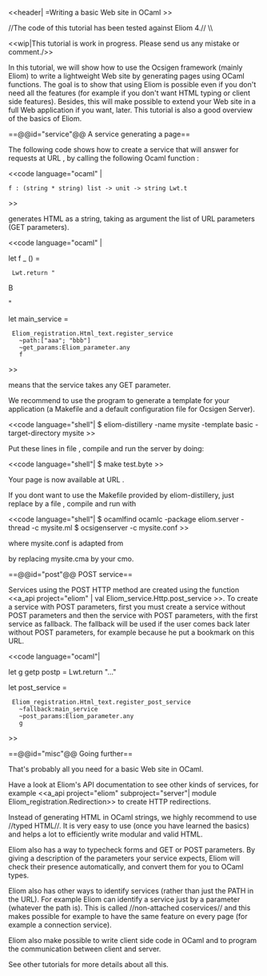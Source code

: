 <<header| =Writing a basic Web site in OCaml >>

//The code of this tutorial has been tested against Eliom 4.// \\

<<wip|This tutorial is work in progress. Please send us any mistake or comment./>>

In this tutorial, we will show how to use the Ocsigen framework
(mainly Eliom) to write a lightweight Web site by generating pages
using OCaml functions. The goal is to show that using Eliom is
possible even if you don't need all the features (for example if you
don't want HTML typing or client side features). Besides, this will
make possible to extend your Web site in a full Web application
if you want, later. This tutorial is also a good overview of the basics
of Eliom.


==@@id="service"@@ A service generating a page==

The following code shows how to create a service that will answer
for requests at URL {{{http://.../aaa/bbb}}}, by calling the following
Ocaml function {{{f}}}:

<<code language="ocaml" |

 f : (string * string) list -> unit -> string Lwt.t

>>

{{{f}}} generates HTML as a string, taking as argument
the list of URL parameters (GET parameters).

<<code language="ocaml" |

let f _ () =
  Lwt.return "<html><head><title>A</title></head><body>B</body></html>"

let main_service =
  Eliom_registration.Html_text.register_service
    ~path:["aaa"; "bbb"]
    ~get_params:Eliom_parameter.any
    f

>>

{{{Eliom_paramer.any}}} means that the service takes any GET parameter.

We recommend to use the program {{{eliom-distillery}}}
to generate a template for your application (a Makefile and a default
configuration file for Ocsigen Server).


<<code language="shell"|
$ eliom-distillery -name mysite -template basic -target-directory mysite
>>

Put these lines in file {{{mysite.eliom}}}, compile and run the server by
doing:

<<code language="shell"|
$ make test.byte
>>

Your page is now available at URL [[http://localhost:8080/aaa/bbb|{{{http://localhost:8080/aaa/bbb}}}]].

If you dont want to use the Makefile provided by eliom-distillery,
just replace {{{mysite.eliom}}} by a file {{{mysite.ml}}},
compile and run with

<<code language="shell"|
$ ocamlfind ocamlc -package eliom.server -thread -c mysite.ml
$ ocsigenserver -c mysite.conf
>>

where mysite.conf is adapted from
 {{{local/etc/mysite/mysite-test.conf}}}
by replacing mysite.cma by your cmo.

==@@id="post"@@ POST service==

Services using the POST HTTP method are created using the function
<<a_api project="eliom" | val Eliom_service.Http.post_service >>.
To create a service with POST parameters, first you must create
a service without POST parameters and then the service with POST
parameters, with the first service as fallback. The fallback will be used
if the user comes back later without POST parameters, for example
because he put a bookmark on this URL.

<<code language="ocaml"|

let g getp postp = Lwt.return "..."

let post_service =
  Eliom_registration.Html_text.register_post_service
    ~fallback:main_service
    ~post_params:Eliom_parameter.any
    g
>>

==@@id="misc"@@ Going further==

That's probably all you need for a basic Web site in OCaml.

Have a look at Eliom's API documentation to see other kinds of services,
for example <<a_api project="eliom" subproject="server"| module Eliom_registration.Redirection>>
to create HTTP redirections.

Instead of generating HTML in OCaml strings, we highly recommend to use
//typed HTML//. It is very easy to use (once you have learned the basics)
and helps a lot to efficiently write modular and valid HTML.

Eliom also has a way to typecheck forms and GET or POST parameters.
By giving a description of the parameters your service expects,
Eliom will check their presence automatically, and convert them
for you to OCaml types.

Eliom also has other ways to identify services (rather than just the PATH
in the URL). For example Eliom can identify a service just by a parameter
(whatever the path is). This is called //non-attached coservices// and
this makes possible for example to have the same feature on every page
(for example a connection service).

Eliom also make possible to write client side code in OCaml and to program
the communication between client and server.

See other tutorials for more details about all this.
